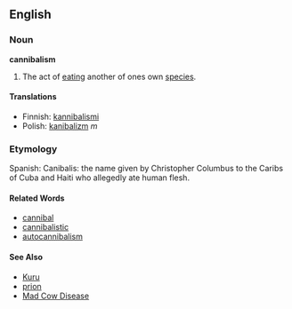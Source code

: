 ==English==
===Noun===
'''cannibalism'''

#The act of [[eat]]ing another of ones own [[species]].

====Translations====
*Finnish: [[kannibalismi]]
*Polish: [[kanibalizm]] ''m''

===Etymology===

Spanish: Canibalis: the name given by Christopher Columbus to the Caribs of Cuba and Haiti who allegedly ate human flesh.

====Related Words====
*[[cannibal]]
*[[cannibalistic]]
*[[autocannibalism]]

====See Also====
*[[Kuru]]
*[[prion]]
*[[Mad Cow Disease]]